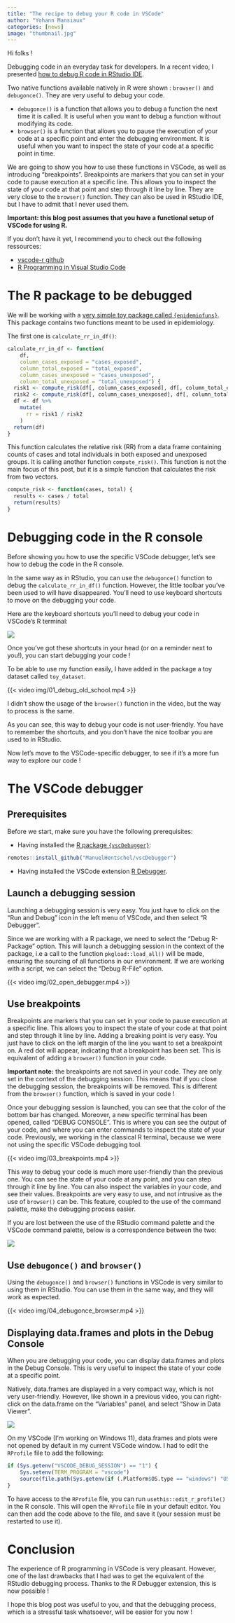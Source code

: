 ```yaml
---
title: "The recipe to debug your R code in VSCode"
author: "Yohann Mansiaux"
categories: [news]
image: "thumbnail.jpg"
---
```


Hi folks !

Debugging code in an everyday task for developers. In a recent video, I presented [how to debug R code in RStudio IDE](https://www.youtube.com/watch?v=WB5e8P2KHhI).

Two native functions available natively in R were shown : `browser()` and `debugonce()`. They are very useful to debug your code.

- `debugonce()` is a function that allows you to debug a function the next time it is called. It is useful when you want to debug a function without modifying its code.
- `browser()` is a function that allows you to pause the execution of your code at a specific point and enter the debugging environment. It is useful when you want to inspect the state of your code at a specific point in time.

We are going to show you how to use these functions in VSCode, as well as introducing "breakpoints". Breakpoints are markers that you can set in your code to pause execution at a specific line. This allows you to inspect the state of your code at that point and step through it line by line. They are very close to the `browser()` function. They can also be used in RStudio IDE, but I have to admit that I never used them.

**Important: this blog post assumes that you have a functional setup of VSCode for using R.**

If you don't have it yet, I recommend you to check out the following ressources:

- [vscode-r github](https://github.com/REditorSupport/vscode-R)
- [R Programming in Visual Studio Code](https://www.datanovia.com/learn/tools/r-in-vscode/)


# The R package to be debugged

We will be working with a [very simple toy package called `{epidemiofuns}`](https://github.com/ymansiaux/debugvscodepkg). This package contains two functions meant to be used in epidemiology.

The first one is `calculate_rr_in_df()`:

```r
calculate_rr_in_df <- function(
    df,
    column_cases_exposed = "cases_exposed",
    column_total_exposed = "total_exposed",
    column_cases_unexposed = "cases_unexposed",
    column_total_unexposed = "total_unexposed") {
  risk1 <- compute_risk(df[, column_cases_exposed], df[, column_total_exposed])
  risk2 <- compute_risk(df[, column_cases_unexposed], df[, column_total_unexposed])
  df <- df %>%
    mutate(
      rr = risk1 / risk2
    )
  return(df)
}
```

This function calculates the relative risk (RR) from a data frame containing counts of cases and total individuals in both exposed and unexposed groups. It is calling another function `compute_risk()`. This function is not the main focus of this post, but it is a simple function that calculates the risk from two vectors.

```r
compute_risk <- function(cases, total) {
  results <- cases / total
  return(results)
}
```

# Debugging code in the R console

Before showing you how to use the specific VSCode debugger, let's see how to debug the code in the R console.

In the same way as in RStudio, you can use the `debugonce()` function to debug the `calculate_rr_in_df()` function. However, the little toolbar you've been used to will have disappeared. 
You'll need to use keyboard shortcuts to move on the debugging your code. 

Here are the keyboard shortcuts you'll need to debug your code in VSCode's R terminal:

![](img/raccourcis_clavier_debug_rstudio.png)

Once you've got these shortcuts in your head (or on a reminder next to you!), you can start debugging your code !

To be able to use my function easily, I have added in the package a toy dataset called `toy_dataset`.

{{< video img/01_debug_old_school.mp4 >}}

I didn't show the usage of the `browser()` function in the video, but the way to process is the same.

As you can see, this way to debug your code is not user-friendly. You have to remember the shortcuts, and you don't have the nice toolbar you are used to in RStudio.

Now let's move to the VSCode-specific debugger, to see if it's a more fun way to explore our code !


# The VSCode debugger

## Prerequisites

Before we start, make sure you have the following prerequisites:

- Having installed the [R package `{vscDebugger}`](https://github.com/ManuelHentschel/vscDebugger): 

```r
remotes::install_github("ManuelHentschel/vscDebugger")
``` 
 

- Having installed the VSCode extension [R Debugger](https://marketplace.visualstudio.com/items?itemName=RDebugger.r-debugger).


## Launch a debugging session

Launching a debugging session is very easy. You just have to click on the "Run and Debug" icon in the left menu of VSCode, and then select "R Debugger".

Since we are working with a R package, we need to select the "Debug R-Package" option. This will launch a debugging session in the context of the package, i.e a call to the function `pkgload::load_all()` will be made, ensuring the sourcing of all functions in our environment.
If we are working with a script, we can select the "Debug R-File" option.

{{< video img/02_open_debugger.mp4 >}}


## Use breakpoints

Breakpoints are markers that you can set in your code to pause execution at a specific line. This allows you to inspect the state of your code at that point and step through it line by line. Adding a breaking point is very easy. You just have to click on the left margin of the line you want to set a breakpoint on. A red dot will appear, indicating that a breakpoint has been set.
This is equivalent of adding a `browser()` function in your code.

**Important note:** the breakpoints are not saved in your code. They are only set in the context of the debugging session. This means that if you close the debugging session, the breakpoints will be removed. This is different from the `browser()` function, which is saved in your code !

Once your debugging session is launched, you can see that the color of the bottom bar has changed. Moreover, a new specific terminal has been opened, called "DEBUG CONSOLE". This is where you can see the output of your code, and where you can enter commands to inspect the state of your code. Previously, we working in the classical R terminal, because we were not using the specific VSCode debugging tool.

{{< video img/03_breakpoints.mp4 >}}

This way to debug your code is much more user-friendly than the previous one. You can see the state of your code at any point, and you can step through it line by line. You can also inspect the variables in your code, and see their values.
Breakpoints are very easy to use, and not intrusive as the use of `browser()` can be. This feature, coupled to the use of the command palette, make the debugging process easier.

If you are lost between the use of the RStudio command palette and the VSCode command palette, below is a correspondence between the two:

![](img/equivalence_vscode_rstudio.png)


## Use `debugonce()` and `browser()`

Using the `debugonce()` and `browser()` functions in VSCode is very similar to using them in RStudio. You can use them in the same way, and they will work as expected.

{{< video img/04_debugonce_browser.mp4 >}}

## Displaying data.frames and plots in the Debug Console

When you are debugging your code, you can display data.frames and plots in the Debug Console. This is very useful to inspect the state of your code at a specific point.

Natively, data.frames are displayed in a very compact way, which is not very user-friendly. However, like shown in a previous video, you can right-click on the data.frame on the "Variables" panel, and select "Show in Data Viewer". 

![](img/data_viewer.png)

On my VSCode (I'm working on Windows 11), data.frames and plots were not opened by default in my current VSCode window. I had to edit the `RProfile` file to add the following:

```r
if (Sys.getenv("VSCODE_DEBUG_SESSION") == "1") {
    Sys.setenv(TERM_PROGRAM = "vscode")
    source(file.path(Sys.getenv(if (.Platform$OS.type == "windows") "USERPROFILE" else "HOME"), ".vscode-R", "init.R"))
}
```

To have access to the `RProfile` file, you can run `usethis::edit_r_profile()` in the R console. This will open the `RProfile` file in your default editor. You can then add the code above to the file, and save it (your session must be restarted to use it). 


# Conclusion

The experience of R programming in VSCode is very pleasant. However, one of the last drawbacks that I had was to get the equivalent of the RStudio debugging process. Thanks to the R Debugger extension, this is now possible !

I hope this blog post was useful to you, and that the debugging process, which is a stressful task whatsoever, will be easier for you now !